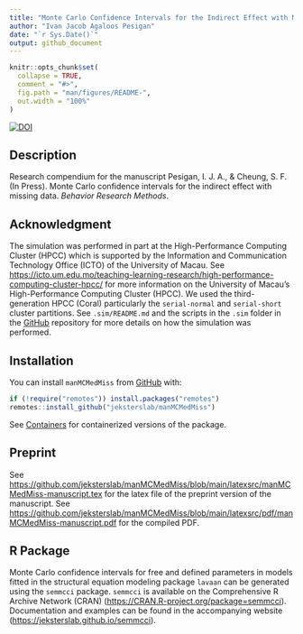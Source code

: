 ```yaml
---
title: "Monte Carlo Confidence Intervals for the Indirect Effect with Missing Data"
author: "Ivan Jacob Agaloos Pesigan"
date: "`r Sys.Date()`"
output: github_document
---
```


<!-- README.md is generated from README.Rmd. Please edit that file -->

```r
knitr::opts_chunk$set(
  collapse = TRUE,
  comment = "#>",
  fig.path = "man/figures/README-",
  out.width = "100%"
)
```

<!-- badges: start -->
[![DOI](https://zenodo.org/badge/DOI/10.3758/s13428-023-02114-4.svg)](https://doi.org/10.3758/s13428-023-02114-4)
<!-- badges: end -->

## Description

Research compendium for the manuscript
Pesigan, I. J. A., & Cheung, S. F. (In Press).
Monte Carlo confidence intervals for the indirect effect with missing data.
*Behavior Research Methods*.

## Acknowledgment

The simulation was performed in part
at the High-Performance Computing Cluster (HPCC)
which is supported by
the Information and Communication Technology Office (ICTO)
of the University of Macau.
See
[https://icto.um.edu.mo/teaching-learning-research/high-performance-computing-cluster-hpcc/](https://icto.um.edu.mo/teaching-learning-research/high-performance-computing-cluster-hpcc/)
for more information on the University of Macau's High-Performance Computing Cluster (HPCC).
We used the third-generation HPCC (Coral)
particularly the `serial-normal` and `serial-short` cluster partitions.
See `.sim/README.md` and the scripts in the `.sim` folder in the [GitHub](https://github.com/jeksterslab/manMCMedMiss) repository for more details on how the simulation was performed.

## Installation

You can install `manMCMedMiss` from
[GitHub](https://github.com/jeksterslab/manMCMedMiss) with:

```r
if (!require("remotes")) install.packages("remotes")
remotes::install_github("jeksterslab/manMCMedMiss")
```

See [Containers](https://jeksterslab.github.io/manMCMedMiss/articles/containers.html)
for containerized versions of the package.

## Preprint

See [https://github.com/jeksterslab/manMCMedMiss/blob/main/latexsrc/manMCMedMiss-manuscript.tex](https://github.com/jeksterslab/manMCMedMiss/blob/main/latexsrc/manMCMedMiss-manuscript.tex) for the latex file of the preprint version of the manuscript.
See [https://github.com/jeksterslab/manMCMedMiss/blob/main/latexsrc/pdf/manMCMedMiss-manuscript.pdf](https://github.com/jeksterslab/manMCMedMiss/blob/main/latexsrc/pdf/manMCMedMiss-manuscript.pdf) for the compiled PDF.

## R Package

Monte Carlo confidence intervals for free and defined parameters
in models fitted in the structural equation modeling package `lavaan`
can be generated using the `semmcci` package.
`semmcci` is available on the Comprehensive R Archive Network (CRAN)
([https://CRAN.R-project.org/package=semmcci](https://CRAN.R-project.org/package=semmcci)).
Documentation and examples can be found
in the accompanying website
([https://jeksterslab.github.io/semmcci](https://jeksterslab.github.io/semmcci)).
